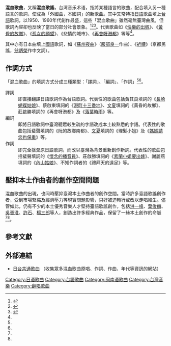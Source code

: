 '''混血歌曲'''，又稱'''混血歌謠'''，台湾音乐术语，指將某種語言的歌曲，配合填入另一種語言的歌詞，使成為「外國曲，本國詞」的新歌曲。其中又常特指[[日語|日語]]歌曲填上[[台語|台語]]歌詞，以1950、1960年代創作最盛，這些「混血歌曲」雖然毫無臺灣曲風，但歌詞內容卻也反映了當日的部分社會景象。<ref name="話說三">{{cite web |url=http://jackli51.pixnet.net/blog/post/50357276-%E8%A9%B1%E8%AA%AA%E8%87%BA%E7%81%A3%E5%8F%B0%E8%AA%9E%E6%B5%81%E8%A1%8C%E6%AD%8C%E6%9B%B2%E7%9A%84%E7%99%BC%E5%B1%95%E5%8F%8A%E6%BC%94%E9%80%B2(%E4%B8%89) |title=話說臺灣台語流行歌曲的發展及演進(三) |author=言舊員怪e紅傑克 |date=2012-10-06 |access-date=2015-02-20 |archive-date=2019-12-30 |archive-url=https://web.archive.org/web/20191230020709/https://jackli51.pixnet.net/blog/post/50357276-%e8%a9%b1%e8%aa%aa%e8%87%ba%e7%81%a3%e5%8f%b0%e8%aa%9e%e6%b5%81%e8%a1%8c%e6%ad%8c%e6%9b%b2%e7%9a%84%e7%99%bc%e5%b1%95%e5%8f%8a%e6%bc%94%e9%80%b2%28%e4%b8%89%29 |dead-url=no }}</ref><ref name="論文">{{cite web |url=http://ip194097.ntcu.edu.tw/giankiu/GTH/2006/TSIT/lunbun/2-17%E9%B6%B4%E7%94%B0%E7%B4%94%E8%AB%96%E6%96%87.pdf |title=1950、60 年代台語「混血歌曲」中 ê 本土──台日「同中有異」ê 歌詞中所出現 ê 台灣特色 |author=鶴田純 |publisher=成功大學台灣文學研究所 |language=zh |access-date=2015-02-20 |archive-date=2015-02-20 |archive-url=https://web.archive.org/web/20150220191232/http://ip194097.ntcu.edu.tw/giankiu/GTH/2006/TSIT/lunbun/2-17%E9%B6%B4%E7%94%B0%E7%B4%94%E8%AB%96%E6%96%87.pdf |dead-url=no }}</ref><ref name="威權">{{cite web |url=http://www.lib.thu.edu.tw/newsletter/81-200806/PG07.1.htm |author=施又文 |title=威權體制下的女性愛情--以故總統蔣中正執政期的臺語流行歌曲為例 |access-date=2015-02-20 |archive-date=2020-01-28 |archive-url=https://web.archive.org/web/20200128090840/http://www.lib.thu.edu.tw/newsletter/81-200806/PG07.1.htm |dead-url=no }}</ref>。代表歌曲如《[[快樂的出帆|快樂的出帆]]》、《[[黃昏的故鄉|黃昏的故鄉]]》、《[[孤女的願望|孤女的願望]]》、《悲情的城市》、《[[再會呀港都|再會呀港都]]》等等<ref name="論文"/>。

其中亦有日本曲填上[[中華民國國語|國語]]歌詞，如《[[蘇州夜曲|蘇州夜曲]]》（[[服部良一|服部良一]]作曲）、《[[竹田搖籃曲|祈禱]]》（京都民謠，[[翁炳榮|翁炳榮]]作中文詞）。

==作詞方式==
「混血歌曲」的填詞方式分成三種類型：「譯詞」、「編詞」、「作詞」<ref name="話說三"/><ref name="論文"/>。
;譯詞
:即直接翻譯日語歌詞作為台語歌詞。代表性的歌曲包括黃其良填詞的《[[長崎蝴蝶姑娘|長崎蝴蝶姑娘]]》、蔡啟東填詞的《[[港町十三番地|港町十三番地]]》、[[文夏|文夏]]填詞的《黃昏的故鄉》、莊啟勝填詞的《再會呀港都》及《[[落葉時雨|落葉時雨]]》等。
;編詞
:即將日語歌詞中臺灣聽眾較生疏的字語改成本土較熟悉的字語。代表性的歌曲包括蜚聲填詞的《阮的故鄉南都》、[[文夏|文夏]]填詞的《理髮小姐》及《[[媽媽請您也保重|媽媽請您也保重]]》等。
;作詞
:即完全捨棄原日語歌詞，而改以臺灣為背景重新創作新詞。代表性的歌曲包括蜚聲填詞的《[[懷念的播音員|懷念的播音員]]》、莊啟勝填詞的《[[素蘭小姐要出嫁|素蘭小姐要出嫁]]》、謝麗燕填詞的《[[內山姑娘|內山姑娘]]》、不知作詞者的《禮拜天的遠足》等。
==壓抑本土作曲者的創作空間問題==
混血歌曲的出現，也同時壓抑臺灣本土作曲者的創作空間。當時許多臺語歌謠創作者，受到市場緊縮及經濟壓力等現實問題影響，只好被迫轉行或改以走唱維生。儘管如此，仍有不少的本土優秀音樂人才堅持臺語歌謠創作，包括[[洪一峰|洪一峰]]、[[葉俊麟|葉俊麟]]、[[吳晉淮|吳晉淮]]、[[許石|許石]]、[[楊三郎_(作曲家)|楊三郎]]等人，創造出許多經典作品，保留了一絲本土創作的命脈<ref name="話說三"/><ref name="威權"/>。

==參考文獻==
{{reflist}}

[[Category:日语歌曲|Category:日语歌曲]]
[[Category:台語歌曲|Category:台語歌曲]]
[[Category:闽南语歌曲|Category:闽南语歌曲]]
[[Category:台灣音樂|Category:台灣音樂]]
[[Category:翻唱歌曲|Category:翻唱歌曲]]
==外部連結==
*[http://www.fuki-world.com/ntsongs/nts_db.cgi 日台共通歌曲] {{Wayback|url=http://www.fuki-world.com/ntsongs/nts_db.cgi |date=20190916082652 }}（收集眾多混血歌曲原唱、作詞、作曲、年代等資訊的網站）

{{台語流行音樂}}